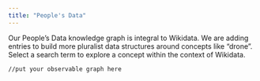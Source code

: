 ```yaml
---
title: "People's Data"
---
```


Our People's Data knowledge graph is integral to Wikidata. We are adding entries to build more pluralist data structures around concepts like "drone". Select a search term to explore a concept within the context of Wikidata.

```ojs
//put your observable graph here
```
